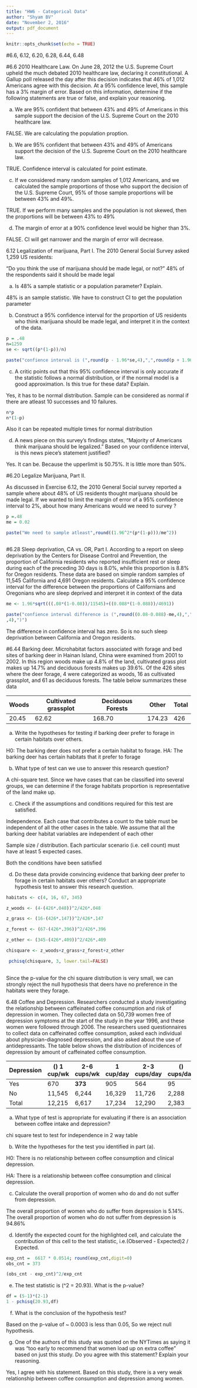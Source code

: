 ```yaml
---
title: "HW6 - Categorical Data"
author: "Shyam BV"
date: "November 2, 2016"
output: pdf_document
---
```


```r
knitr::opts_chunk$set(echo = TRUE)
```

#6.6, 6.12, 6.20, 6.28, 6.44, 6.48

#6.6 2010 Healthcare Law. 
On June 28, 2012 the U.S. Supreme Court upheld the much debated 2010 healthcare law, declaring it constitutional. A Gallup poll released the day after this decision indicates that 46% of 1,012 Americans agree with this decision. At a 95% confidence level, this sample has a 3% margin of error. Based on this information, determine if the following statements are true or false, and explain your reasoning.

(a) We are 95% confident that between 43% and 49% of Americans in this sample support the decision of the U.S. Supreme Court on the 2010 healthcare law.

FALSE. We are calculating the population proption. 

(b) We are 95% confident that between 43% and 49% of Americans support the decision of the U.S. Supreme Court on the 2010 healthcare law.

TRUE. Confidence interval is calculated for point estimate.

(c) If we considered many random samples of 1,012 Americans, and we calculated the sample proportions of those who support the decision of the U.S. Supreme Court, 95% of those sample proportions will be between 43% and 49%.

TRUE. If we perform many samples and the population is not skewed, then the proportions will be between 43% to 49%


(d) The margin of error at a 90% confidence level would be higher than 3%.

FALSE. CI will get narrower and the margin of error will decrease.


6.12 Legalization of marijuana, Part I. The 2010 General Social Survey asked 1,259 US residents:

“Do you think the use of marijuana should be made legal, or not?” 48% of the respondents said it should be made legal

(a) Is 48% a sample statistic or a population parameter? Explain.

48% is an sample statistic. We have to construct CI to get the population parameter

(b) Construct a 95% confidence interval for the proportion of US residents who think marijuana should be made legal, and interpret it in the context of the data.

```r

p = .48
n=1259
se <- sqrt((p*(1-p))/n)

paste("confience interval is (",round(p - 1.96*se,4),",",round(p + 1.96*se,4),")")

```



(c) A critic points out that this 95% confidence interval is only accurate if the statistic follows a normal distribution, or if the normal model is a good approximation. Is this true for these data? Explain.

Yes, it has to be normal distribution. Sample can be considered as normal if there are atleast 10 successes and 10 failures.


```r

n*p
n*(1-p)
```

Also it can be repeated multiple times for normal distribution


(d) A news piece on this survey’s findings states, “Majority of Americans think marijuana should be legalized.” Based on your confidence interval, is this news piece’s statement justified?


Yes. It can be. Because the upperlimit is 50.75%. It is little more than 50%. 



#6.20 Legalize Marijuana, Part II. 

As discussed in Exercise 6.12, the 2010 General Social survey reported a sample where about 48% of US residents thought marijuana should be made legal. If we wanted to limit the margin of error of a 95% confidence interval to 2%, about how many Americans would we need to survey ?


```r
p =.48
me = 0.02

paste("We need to sample atleast",round((1.96^2*(p*(1-p)))/me^2))



```


#6.28 Sleep deprivation, CA vs. OR, Part I. 
According to a report on sleep deprivation by the Centers for Disease Control and Prevention, the proportion of California residents who reported insufficient rest or sleep during each of the preceding 30 days is 8.0%, while this proportion is 8.8% for Oregon residents. These data are based on simple random samples of 11,545 California
and 4,691 Oregon residents. Calculate a 95% confidence interval for the difference between the proportions of Californians and Oregonians who are sleep deprived and interpret it in context of the data



```r


me <- 1.96*sqrt(((.08*(1-0.08))/11545)+((0.088*(1-0.088))/4691))

paste("confience interval difference is (",round((0.08-0.088)-me,4),",",round((0.08-0.088)+me
,4),")")

```

The difference in confidence interval has zero. So is no such sleep deprivation between California and Oregon residents.


#6.44 Barking deer. 
Microhabitat factors associated with forage and bed sites of barking deer in Hainan Island, China were examined from 2001 to 2002. In this region woods make up 4.8% of the land, cultivated grass plot makes up 14.7% and deciduous forests makes up 39.6%. Of the 426 sites where the deer forage, 4 were categorized as woods, 16 as cultivated grassplot, and 61 as deciduous forests. The table below summarizes these data



Woods | Cultivated grassplot | Deciduous Forests | Other | Total |
------|----------------------|-------------------|-------|-------|
20.45 | 62.62                | 168.70            | 174.23| 426   |


(a) Write the hypotheses for testing if barking deer prefer to forage in certain habitats over others.

H0: The barking deer does not prefer a certain habitat to forage.
HA: The barking deer has certain habitats that it prefer to forage


(b) What type of test can we use to answer this research question?

A chi-square test. Since we have cases that can be classified into several groups, we can determine if the forage habitats proportion is representative of the land make up.


(c) Check if the assumptions and conditions required for this test
are satisfied.

Independence. Each case that contributes a count to the table must be independent of all the other cases in the table.
We assume that all the barking deer habitat variables are independent of each other

Sample size / distribution. Each particular scenario (i.e. cell count) must have at least 5 expected cases. 

Both the conditions have been satisfied


(d) Do these data provide convincing evidence that barking deer prefer
to forage in certain habitats over others? Conduct an appropriate
hypothesis test to answer this research question.


```r

habitats <- c(4, 16, 67, 345)

z_woods <- (4-(426*.048))^2/426*.048

z_grass <- (16-(426*.147))^2/426*.147

z_forest <- (67-(426*.396))^2/426*.396

z_other <- (345-(426*.409))^2/426*.409

chisquare <- z_woods+z_grass+z_forest+z_other

 pchisq(chisquare, 3, lower.tail=FALSE)
 
```

Since the p-value for the chi square distribution is very small, we can strongly reject the null hypothesis that deers have no preference in the habitats were they forage.


6.48 Coffee and Depression. Researchers conducted a study investigating the relationship between caffeinated coffee consumption and risk of depression in women. They collected data on 50,739 women free of depression symptoms at the start of the study in the year 1996, and these women were followed through 2006. The researchers used questionnaires to collect data on caffeinated coffee consumption, asked each individual about physician-diagnosed depression, and also asked about the use of antidepressants. The table below shows the distribution of incidences of depression by amount of caffeinated coffee consumption.

Depression | \(\leq\)  1 cup/wk | 2-6 cups/wk | 1 cup/day | 2-3 cups/day | \(\geq 4\) cups/day | Total |
-----------|--------------------|-------------|-----------|--------------|---------------------|-------|
Yes        | 670                | **373**     | 905       | 564          | 95                  | 2,607 |
No         | 11,545             | 6,244       | 16,329    | 11,726       | 2,288               | 48,132|
Total      | 12,215             | 6,617       | 17,234    | 12,290       | 2,383               | 50,739|



a) What type of test is appropriate for evaluating if there is an association between coffee intake and depression?

chi square test to test for independence in 2 way table

b) Write the hypotheses for the test you identified in part (a).


H0: There is no relationship between coffee consumption and clinical depression.

HA: There is a relationship between coffee consumption and clinical depression.

c) Calculate the overall proportion of women who do and do not suffer from depression.

The overall proportion of women who do suffer from depression is 5.14%. The overall proportion of women who do not suffer from depression is 94.86%

d) Identify the expected count for the highlighted cell, and calculate the contribution of this cell to the test statistic, i.e.(Observed - Expected)2 / Expected.


```r

exp_cnt =  6617 * 0.0514; round(exp_cnt,digit=0)
obs_cnt = 373

(obs_cnt - exp_cnt)^2/exp_cnt

```


e) The test statistic is \(\chi^2 = 20.93\). What is the p-value?


```r
df = (5-1)*(2-1)
1 - pchisq(20.93,df)   

```

f) What is the conclusion of the hypothesis test?

Based on the p-value of ~ 0.0003 is less than 0.05, So we reject null hypothesis.


g) One of the authors of this study was quoted on the NYTimes as saying it was "too early to recommend that women load up on extra coffee" based on just this study. Do you agree with this statement? Explain your reasoning.

Yes, I agree with his statement. Based on this study, there is a very weak relationship between coffee consumption and depression among women.